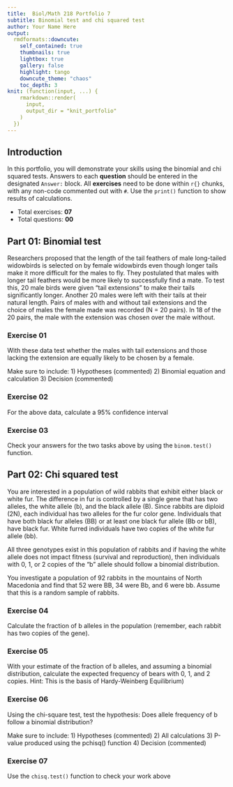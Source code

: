 ```yaml
---
title:  Biol/Math 218 Portfolio 7
subtitle: Binomial test and chi squared test
author: Your Name Here
output:
  rmdformats::downcute:
    self_contained: true
    thumbnails: true
    lightbox: true
    gallery: false
    highlight: tango
    downcute_theme: "chaos"
    toc_depth: 3
knit: (function(input, ...) {
    rmarkdown::render(
      input,
      output_dir = "knit_portfolio"
    )
  })
---
```


## Introduction 
In this portfolio, you will demonstrate your skills using the binomial and chi squared tests. 
Answers to each **question** should be entered in the 
designated `Answer:` block. All **exercises** need to be done within `r{}` chunks, with any 
non-code commented out with `#`. Use the `print()` function to show results of calculations.


- Total exercises: **07**
- Total questions: **00**

## Part 01: Binomial test

Researchers proposed that the length of the tail feathers of male long-tailed widowbirds
is selected on by female widowbirds even though longer tails make it more difficult for the 
males to fly. They postulated that males with longer tail feathers
would be more likely to successfully find a mate. To test this, 20 male birds were given 
"tail extensions" to make their tails significantly longer. Another 20 males were left with their
tails at their natural length. Pairs of males with and without tail extensions and the choice
of males the female made was recorded (N = 20 pairs). In 18 of the 20 pairs, the male with 
the extension was chosen over the male without. 

### Exercise 01
With these data test whether the males with tail extensions and those lacking
the extension are equally likely to be chosen by a female. 

Make sure to include:
1) Hypotheses (commented)
2) Binomial equation and calculation
3) Decision (commented)


### Exercise 02 
For the above data, calculate a 95% confidence interval 


### Exercise 03
Check your answers for the two tasks above by using the `binom.test()` 
function.


## Part 02: Chi squared test

You are interested in a population of wild rabbits that exhibit either black or
white fur. The difference in fur is controlled by a single gene that has two alleles,
the white allele (b), and the black allele (B). Since rabbits are diploid (2N), each
individual has two alleles for the fur color gene. Individuals that have both black
fur alleles (BB) or at least one black fur allele (Bb or bB), have black fur. White
furred individuals have two copies of the white fur allele (bb).

All three genotypes exist in this population of rabbits and if having the white 
allele does not impact fitness (survival and reproduction), then individuals 
with 0, 1, or 2 copies of the "b" allele should follow a binomial distribution.

You investigate a population of 92 rabbits in the mountains of North Macedonia
and find that 52 were BB, 34 were Bb, and 6 were bb. Assume that this
is a random sample of rabbits.

### Exercise 04
Calculate the fraction of b alleles in the population 
(remember, each rabbit has two copies of the gene).


### Exercise 05
With your estimate of the fraction of b alleles, and assuming 
a binomial distribution, calculate the expected frequency of bears with 0, 1, and 2 copies.
Hint: This is the basis of Hardy-Weinberg Equilibrium)

### Exercise 06
Using the chi-square test, test the hypothesis: Does allele frequency of b follow a binomial
distribution? 

Make sure to include:
1) Hypotheses (commented) 
2) All calculations
3) P-value produced using the pchisq() function
4) Decision (commented)


### Exercise 07
Use the `chisq.test()` function to check your work above